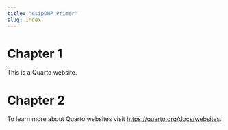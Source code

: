 ```yaml
---
title: "esipDMP Primer"
slug: index
---
```


# Chapter 1

This is a Quarto website.


# Chapter 2
To learn more about Quarto websites visit <https://quarto.org/docs/websites>.
